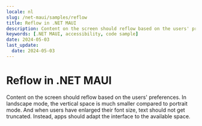 ```yaml
---
locale: nl
slug: /net-maui/samples/reflow
title: Reflow in .NET MAUI
description: Content on the screen should reflow based on the users' preferences.
keywords: [.NET MAUI, accessibility, code sample]
date: 2024-05-03
last_update:
  date: 2024-05-03
---
```


# Reflow in .NET MAUI

Content on the screen should reflow based on the users' preferences. In landscape mode, the vertical space is much smaller compared to portrait mode. And when users have enlarged their font size, text should not get truncated. Instead, apps should adapt the interface to the available space.

<CodeSample id="screen-reflow" platform="net-maui" locale="en"/>
